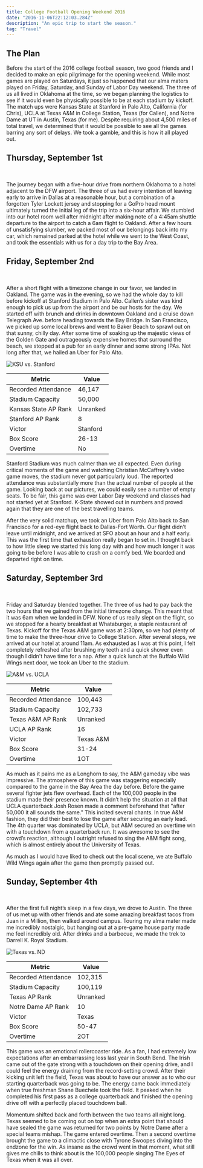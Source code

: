 ```yaml
---
title: College Football Opening Weekend 2016
date: "2016-11-06T22:12:03.284Z"
description: "An epic trip to start the season."
tag: "Travel"
---
```


## The Plan
Before the start of the 2016 college football season, two good friends and I decided to make an epic pilgrimage for the opening weekend. While most games are played on Saturdays, it just so happened that our alma maters played on Friday, Saturday, and Sunday of Labor Day weekend. The three of us all lived in Oklahoma at the time, so we began planning the logistics to see if it would even be physically possible to be at each stadium by kickoff. The match ups were Kansas State at Stanford in Palo Alto, California (for Chris), UCLA at Texas A&M in College Station, Texas (for Callen), and Notre Dame at UT in Austin, Texas (for me). Despite requiring about 4,500 miles of total travel, we determined that it would be possible to see all the games barring any sort of delays. We took a gamble, and this is how it all played out.

## Thursday, September 1st
<div style={{ height: '50vh', width: '100%' }}>
    <GoogleMapReact
        bootstrapURLKeys={{ key: getGoogleMapsAPIKey() }}
        defaultCenter={{lat: 32.899800, lng: -97.040636}}
        defaultZoom={9}
        options={getGoogleMapsOptionsSettings()}
    >
    <MapMarker lat={32.899800} lng={-97.040636} />
    </GoogleMapReact>
</div>
<br />

The journey began with a five-hour drive from northern Oklahoma to a hotel adjacent to the DFW airport. The three of us had every intention of leaving early to arrive in Dallas at a reasonable hour, but a combination of a forgotten Tyler Lockett jersey and stopping for a GoPro head mount ultimately turned the initial leg of the trip into a six-hour affair. We stumbled into our hotel room well after midnight after making note of a 4:45am shuttle departure to the airport to catch a 6am flight to Oakland. After a few hours of unsatisfying slumber, we packed most of our belongings back into my car, which remained parked at the hotel while we went to the West Coast, and took the essentials with us for a day trip to the Bay Area.

## Friday, September 2nd
<div style={{ height: '50vh', width: '100%' }}>
    <GoogleMapReact
        bootstrapURLKeys={{ key: getGoogleMapsAPIKey() }}
        defaultCenter={{lat: 37.712384, lng: -122.218832}}
        defaultZoom={9}
        options={getGoogleMapsOptionsSettings()}
    >
    <MapMarker lat={37.712384} lng={-122.218832} />
    </GoogleMapReact>
</div>
<br />

After a short flight with a timezone change in our favor, we landed in Oakland. The game was in the evening, so we had the whole day to kill before kickoff at Stanford Stadium in Palo Alto. Callen’s sister was kind enough to pick us up from the airport and be our hosts for the day. We started off with brunch and drinks in downtown Oakland and a cruise down Telegraph Ave. before heading towards the Bay Bridge. In San Francisco, we picked up some local brews and went to Baker Beach to sprawl out on that sunny, chilly day. After some time of soaking up the majestic views of the Golden Gate and outrageously expensive homes that surround the beach, we stopped at a pub for an early dinner and some strong IPAs. Not long after that, we hailed an Uber for Palo Alto.

![KSU vs. Stanford](./ksu-stanford-2016.jpg)

| Metric               | Value    |
|----------------------|----------|
| Recorded Attendance  | 46,147   |
| Stadium Capacity     | 50,000   |
| Kansas State AP Rank | Unranked |
| Stanford AP Rank     | 8        |
| Victor               | Stanford |
| Box Score            | 26-13    |
| Overtime             | No       |

Stanford Stadium was much calmer than we all expected. Even during critical moments of the game and watching Christian McCaffrey’s video game moves, the stadium never got particularly loud. The reported attendance was substantially more than the actual number of people at the game. Looking back at our pictures, we could easily see a number of empty seats. To be fair, this game was over Labor Day weekend and classes had not started yet at Stanford. K-State showed out in numbers and proved again that they are one of the best travelling teams.

After the very solid matchup, we took an Uber from Palo Alto back to San Francisco for a red-eye flight back to Dallas-Fort Worth. Our flight didn’t leave until midnight, and we arrived at SFO about an hour and a half early. This was the first time that exhaustion really began to set in. I thought back to how little sleep we started this long day with and how much longer it was going to be before I was able to crash on a comfy bed. We boarded and departed right on time.

## Saturday, September 3rd

<div style={{ height: '50vh', width: '100%' }}>
    <GoogleMapReact
        bootstrapURLKeys={{ key: getGoogleMapsAPIKey() }}
        defaultCenter={{lat: 30.619470, lng: -96.338035}}
        defaultZoom={9}
        options={getGoogleMapsOptionsSettings()}
    >
    <MapMarker lat={30.619470} lng={-96.338035} />
    </GoogleMapReact>
</div>
<br />

Friday and Saturday blended together. The three of us had to pay back the two hours that we gained from the initial timezone change. This meant that it was 6am when we landed in DFW. None of us really slept on the flight, so we stopped for a hearty breakfast at Whataburger, a staple restaurant of Texas. Kickoff for the Texas A&M game was at 2:30pm, so we had plenty of time to make the three-hour drive to College Station. After several stops, we arrived at our hotel at around 11am. As exhausted as I was at this point, I felt completely refreshed after brushing my teeth and a quick shower even though I didn't have time for a nap. After a quick lunch at the Buffalo Wild Wings next door, we took an Uber to the stadium.

![A&M vs. UCLA](./tamu-ucla-2016.jpg)

| Metric              | Value     |
|---------------------|-----------|
| Recorded Attendance | 100,443   |
| Stadium Capacity    | 102,733   |
| Texas A&M AP Rank   | Unranked  |
| UCLA AP Rank        | 16        |
| Victor              | Texas A&M |
| Box Score           | 31-24     |
| Overtime            | 1OT       |

As much as it pains me as a Longhorn to say, the A&M gameday vibe was impressive. The atmosphere of this game was staggering especially compared to the game in the Bay Area the day before. Before the game several fighter jets flew overhead. Each of the 100,000 people in the stadium made their presence known. It didn’t help the situation at all that UCLA quarterback Josh Rosen made a comment beforehand that "after 50,000 it all sounds the same." This incited several chants. In true A&M fashion, they did their best to lose the game after securing an early lead. The 4th quarter was dominated by UCLA, but A&M secured an overtime win with a touchdown from a quarterback run. It was awesome to see the crowd’s reaction, although I outright refused to sing the A&M fight song, which is almost entirely about the University of Texas.

As much as I would have liked to check out the local scene, we ate Buffalo Wild Wings again after the game then promptly passed out.

## Sunday, September 4th
<div style={{ height: '50vh', width: '100%' }}>
    <GoogleMapReact
        bootstrapURLKeys={{ key: getGoogleMapsAPIKey() }}
        defaultCenter={{lat: 30.283983, lng: -97.732759}}
        defaultZoom={9}
        options={getGoogleMapsOptionsSettings()}
    >
    <MapMarker lat={30.283983} lng={-97.732759} />
    </GoogleMapReact>
</div>
<br />

After the first full night’s sleep in a few days, we drove to Austin. The three of us met up with other friends and ate some amazing breakfast tacos from Juan in a Million, then walked around campus. Touring my alma mater made me incredibly nostalgic, but hanging out at a pre-game house party made me feel incredibly old. After drinks and a barbecue, we made the trek to Darrell K. Royal Stadium.

![Texas vs. ND](./texas-nd-2016.jpg)

| Metric              | Value    |
|---------------------|----------|
| Recorded Attendance | 102,315  |
| Stadium Capacity    | 100,119  |
| Texas AP Rank       | Unranked |
| Notre Dame AP Rank  | 10       |
| Victor              | Texas    |
| Box Score           | 50-47    |
| Overtime            | 2OT      |

This game was an emotional rollercoaster ride. As a fan, I had extremely low expectations after an embarrassing loss last year in South Bend. The Irish came out of the gate strong with a touchdown on their opening drive, and I could feel the energy draining from the record-setting crowd. After their kicking unit left the field, Texas was about to have our answer as to who our starting quarterback was going to be. The energy came back immediately when true freshman Shane Buechele took the field. It peaked when he completed his first pass as a college quarterback and finished the opening drive off with a perfectly placed touchdown ball.

Momentum shifted back and forth between the two teams all night long. Texas seemed to be coming out on top when an extra point that should have sealed the game was returned for two points by Notre Dame after a special teams mishap. The game entered overtime. Then a second overtime brought the game to a climactic close with Tyrone Swoopes diving into the endzone for the win. As insane as the crowd went in that moment, what still gives me chills to think about is the 100,000 people singing The Eyes of Texas when it was all over.